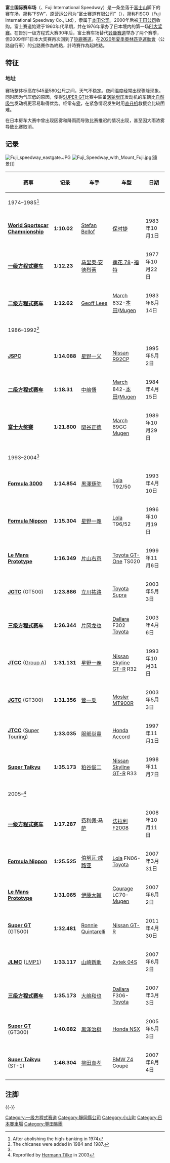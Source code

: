 {{unreferenced|time=2011-08-14T22:55:58+00:00}}
{{F1 賽道
| Name = {{flagicon|JPN}} 富士国际赛车场
| Location = [[日本|日本]] [[静冈县|静冈县]] [[骏东郡|骏东郡]] [[小山町|小山町]]
| Image = [[Image:Fisco-mainstand.jpg|260px]]
| Events = [[日本大奖赛|日本大奖赛]], [[日本Le_Mans挑战赛|JLMC]], Japan GT
| Length = 4.563
| Turns         = 16
| Record_time   = 1:18.426
| Record_year   = [[日本大奖赛|2008 日本大奖赛]]
| Record_team   = [[法拉利F2008|法拉利F2008]]
| Record_driver = {{flagicon|BRA}} [[费利佩·马萨|费利佩·马萨]]
}}
'''富士国际赛车场'''（{{lang|ja|富士スピードウェイ}}、Fuji International Speedway）是一条坐落于[[富士山|富士山]]脚下的赛车场，简称“FSW”，原营运公司为“富士赛道有限公司”（{{lang|ja|富士スピードウェイ株式会社}}），简称FISCO（Fuji International Speedway Co., Ltd），隶属于[[本田公司|本田公司]]。2000年后被[[丰田公司|丰田公司]]收购。富士賽道始建于1960年代早期，并在1976年承办了日本境内的第一场[[一級方程式賽車|F1大奖赛]]。在告别一级方程式大赛30年后，富士赛车场替代[[铃鹿赛道|铃鹿赛道]]举办了两个赛季，但2009年F1日本大奖赛再次回到了[[铃鹿赛道|铃鹿赛道]]。在[[2020年夏季奧林匹克運動會|2020年夏季奧林匹克運動會]]（公路自行車）的公路賽作為終點，計時賽作為起終點。

== 特征 ==
=== 地址 ===
赛场整体标高在545至580公尺之间，天气不稳定。夜间温度经常出现骤降现象。同时因为气压低的原因，使得[[SUPER_GT|SUPER GT]]比赛中装备[[涡轮增压|涡轮增压]]发动机的车辆比[[自然吸气|自然吸气]]发动机更容易取得优势。经常有[[雾|雾]]，在紧急情况发生时用[[直升机|直升机]]救援会比较困难。

在日本房车大赛中曾出现因雾和降雨而导致比赛推迟的情况出现，甚至因大雨浓雾导致比赛取消。

== 记录 ==
[[Image:Fuji_speedway_eastgate.JPG|thumb]]
[[File:Fuji_Speedway_with_Mount_Fuji.jpg|thumb]](遠景)]]
{|class="wikitable" style="font-size: 95%;"
|-
! 赛事 !! 记录 !! 车手 !! 车型 !! 日期
|-
! colspan="5"| 1974–1985<ref name="a">After abolishing the high-banking in 1974</ref>
|-
| '''[[World_Sportscar_Championship|World Sportscar Championship]]'''
| '''1:10.02'''
| {{Flag icon|Germany}} [[Stefan_Bellof|Stefan Bellof]]
| [[保时捷956|保时捷]]
| 1983年10月1日
|-
| '''[[一级方程式赛车|一级方程式赛车]]'''
| '''1:12.23'''
| {{Flag icon|USA}} [[马里奥·安德烈蒂|马里奥·安德烈蒂]]
| [[莲花_78|莲花 78]]-[[福特汽车公司|福特]]
| 1977年10月22日
|-
| '''[[二级方程式赛车|二级方程式赛车]]'''
| '''1:12.62'''
| {{Flag icon|United Kingdom}} [[Geoff_Lees|Geoff Lees]]
| [[March_Engineering|March]] 832-[[本田|本田]]/[[Mugen_Motorsports|Mugen]]
| 1983年8月14日
|-
! colspan="5"| 1986–1992<ref name="ReferenceA">The chicanes were added in 1984 and 1987.</ref>
|-
| '''[[All_Japan_Sports_Prototype_Championship|JSPC]]'''
| '''1:14.088'''
| {{Flag icon|Japan}} [[星野一义|星野一义]]
| [[Nissan_R90C|Nissan R92CP]]
| 1995年5月2日
|-
| '''[[二级方程式赛车|二级方程式赛车]]'''
| '''1:18.31'''
| {{Flag icon|Japan}} [[中嶋悟|中嶋悟]]
| [[March_Engineering|March]] 842-[[本田|本田]]/[[Mugen_Motorsports|Mugen]]
| 1984年4月15日
|-
| '''[[富士大奖赛|富士大奖赛]]'''
| '''1:21.800'''
| {{Flag icon|Japan}} [[関谷正徳|関谷正徳]]
| [[March_Engineering|March]] 89GC [[Mugen_Motorsports|Mugen]]
| 1989年10月29日
|-
! colspan="5"| 1993–2004<ref name="ReferenceA"/>
|-
| '''[[Formula_3000|Formula 3000]]'''
| '''1:14.854'''
| {{Flag icon|Japan}} [[黒澤琢弥|黒澤琢弥]]
| [[Lola_Cars|Lola]] T92/50
| 1993年4月10日
|-
| '''[[Formula_Nippon|Formula Nippon]]'''
| '''1:15.304'''
| {{Flag icon|Japan}} [[星野一義|星野一義]]
| [[Lola_Cars|Lola]] T96/52
| 1996年10月19日
|-
| '''[[Le_Mans_Prototype|Le Mans Prototype]]'''
| '''1:16.349'''
| {{Flag icon|Japan}} [[片山右京|片山右京]]
| [[Toyota_GT-One|Toyota GT-One]] TS020
| 1999年11月6日
|-
| '''[[JGTC|JGTC]]''' (GT500)
| '''1:23.886'''
| {{Flag icon|Japan}} [[立川祐路|立川祐路]]
| [[Toyota_Supra|Toyota Supra]]
| 2003年5月3日
|-
| '''[[三级方程式赛车|三级方程式赛车]]'''
| '''1:26.344'''
| {{Flag icon|Japan}} [[片冈龙也|片冈龙也]]
| [[Dallara|Dallara]] F302 [[Toyota|Toyota]]
| 2003年4月6日
|-
| '''[[Japanese_Touring_Car_Championship|JTCC]]''' ([[Group_A|Group A]])
| '''1:31.131'''
| {{Flag icon|Japan}} [[星野一義|星野一義]]
| [[Nissan_Skyline_GT-R|Nissan Skyline GT-R]] R32
| 1993年10月31日
|-
| '''[[JGTC|JGTC]]''' (GT300)
| '''1:31.356'''
| {{Flag icon|Japan}} [[菅一乗|菅一乗]]
| [[Mosler_MT900R|Mosler MT900R]]
| 2003年5月3日
|-
| '''[[Japanese_Touring_Car_Championship|JTCC]]''' ([[Super_Touring|Super Touring]])
| '''1:33.035'''
| {{Flag icon|Japan}} [[服部尚貴|服部尚貴]]
| [[Honda_Accord|Honda Accord]]
| 1997年11月1日
|-
| '''[[Super_Taikyu|Super Taikyu]]'''
| '''1:35.173'''
| {{Flag icon|Japan}} [[粕谷俊二|粕谷俊二]]
| [[Nissan_Skyline_GT-R|Nissan Skyline GT-R]] R33
| 1998年11月7日
|-
! colspan="5"| 2005–<ref>Reprofiled by [[Hermann_Tilke|Hermann Tilke]] in 2003</ref>
|-
| '''[[一级方程式赛车|一级方程式赛车]]'''
| '''1:17.287'''
| {{Flag icon|Brazil}} [[费利佩·马萨|费利佩·马萨]]
| [[法拉利F2008|法拉利F2008]]
| 2008年10月11日
|-
| '''[[Formula_Nippon|Formula Nippon]]'''
| '''1:25.525'''
| {{Flag icon|France}} [[伯努瓦·戚路亚|伯努瓦·戚路亚]]
| [[Lola_Cars|Lola]] FN06-[[Toyota|Toyota]]
| 2007年3月31日
|-
| '''[[Le_Mans_Prototype|Le Mans Prototype]]'''
| '''1:31.065'''
| {{Flag icon|Japan}} [[伊藤大輔|伊藤大輔]]
| [[Courage_Compétition|Courage]] LC70-[[Mugen_Motorsports|Mugen]]
| 2007年6月2日
|-
| '''[[Super_GT|Super GT]]''' (GT500)
| '''1:32.481'''
| {{Flag icon|Italy}} [[Ronnie_Quintarelli|Ronnie Quintarelli]]
| [[Nissan_GT-R|Nissan GT-R]]
| 2011年4月30日
|-
| '''[[Japan_Le_Mans_Challenge|JLMC]]''' ([[Le_Mans_Prototypes|LMP1]])
| '''1:33.117'''
| {{Flag icon|Japan}} [[山崎新助|山崎新助]]
| [[Zytek_04S|Zytek 04S]]
| 2007年6月2日
|-
| '''[[三级方程式赛车|三级方程式赛车]]'''
| '''1:35.173'''
| {{Flag icon|Japan}} [[大嶋和也|大嶋和也]]
| [[Dallara|Dallara]] F306-[[Toyota|Toyota]]
| 2007年3月3日
|-
| '''[[Super_GT|Super GT]]''' (GT300)
| '''1:40.682'''
| {{Flag icon|Japan}} [[黑泽治树|黑泽治树]]
| [[Honda_NSX|Honda NSX]]
| 2005年5月3日
|-
| '''[[Super_Taikyu|Super Taikyu]]''' (ST-1)
| '''1:46.304'''
| {{Flag icon|Japan}} [[柳田真孝|柳田真孝]]
| [[BMW_Z4|BMW Z4]] Coupé
| 2007年8月4日
|}

== 注脚 ==
{{Reflist|2}}

{{-}}
{{一级方程式赛道}}
{{2020年夏季奧林匹克運動會比賽場館}}
[[Category:一级方程式赛道|Category:一级方程式赛道]]
[[Category:靜岡縣公司|Category:靜岡縣公司]]
[[Category:小山町|Category:小山町]]
[[Category:日本賽車場|Category:日本賽車場]]
[[Category:豐田集團|Category:豐田集團]]